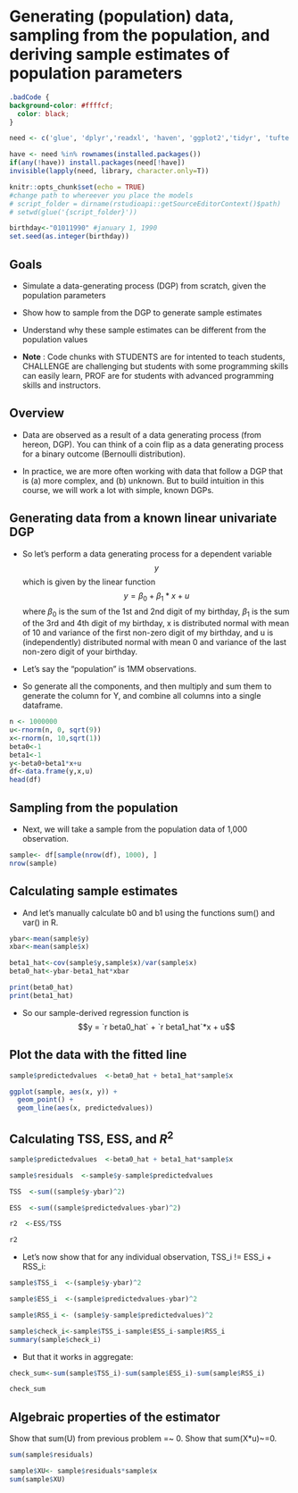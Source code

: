 # Generating (population) data, sampling from the population, and deriving sample estimates of population parameters

```css
.badCode {
background-color: #ffffcf;
  color: black;
}
```

```r

need <- c('glue', 'dplyr','readxl', 'haven', 'ggplot2','tidyr', 'tufte', 'formatR','knitr','rmdformats','ggplot2')

have <- need %in% rownames(installed.packages()) 
if(any(!have)) install.packages(need[!have]) 
invisible(lapply(need, library, character.only=T)) 

knitr::opts_chunk$set(echo = TRUE)
#change path to whereever you place the models
# script_folder = dirname(rstudioapi::getSourceEditorContext()$path)
# setwd(glue('{script_folder}'))

birthday<-"01011990" #january 1, 1990
set.seed(as.integer(birthday))
```

## Goals 

* Simulate a data-generating process (DGP) from scratch, given the population parameters 
* Show how to sample from the DGP to generate sample estimates
* Understand why these sample estimates can be different from the population values

* **Note** : Code chunks with STUDENTS are for intented to teach students, CHALLENGE are challenging but students with some programming skills can easily learn, PROF are for students with advanced programming skills and instructors.

## Overview

* Data are observed as a result of a data generating process (from hereon, DGP). You can think of a coin flip as a data generating process for a binary outcome (Bernoulli distribution).

* In practice, we are more often working with data that follow a DGP that is (a) more complex, and (b) unknown. But to build intuition in this course, we will work a lot with simple, known DGPs.

## Generating data from a known linear univariate DGP

* So let's perform a data generating process for a dependent variable $$y$$ which is given by the linear function $$y = \beta_0 + \beta_1 * x +  u$$ where $\beta_0$ is the sum of the 1st and 2nd digit of my birthday, $\beta_1$ is the sum of the 3rd and 4th digit of my birthday, x is distributed normal with mean of 10 and variance of the first non-zero digit of my birthday, and u is (independently) distributed normal with mean 0 and variance of the last non-zero digit of your birthday. 

* Let's say the "population" is 1MM observations.

* So generate all the components, and then multiply and sum them to generate the column for Y, and combine all columns into a single dataframe.

```r
n <- 1000000
u<-rnorm(n, 0, sqrt(9))
x<-rnorm(n, 10,sqrt(1))
beta0<-1
beta1<-1
y<-beta0+beta1*x+u
df<-data.frame(y,x,u) 
head(df)
``` 

## Sampling from the population 

* Next, we will take a sample from the population data of 1,000 observation. 
```r
sample<- df[sample(nrow(df), 1000), ]
nrow(sample)
```

## Calculating sample estimates 

* And let's manually calculate b0 and b1 using the functions sum() and var() in R.
```r
ybar<-mean(sample$y)
xbar<-mean(sample$x)

beta1_hat<-cov(sample$y,sample$x)/var(sample$x)
beta0_hat<-ybar-beta1_hat*xbar

print(beta0_hat)
print(beta1_hat)
```

* So our sample-derived regression function is $$y = `r beta0_hat` + `r beta1_hat`*x + u$$


## Plot the data with the fitted line
```r
sample$predictedvalues  <-beta0_hat + beta1_hat*sample$x

ggplot(sample, aes(x, y)) +
  geom_point() +
  geom_line(aes(x, predictedvalues))
```
  


## Calculating TSS, ESS, and $R^2$

```r
sample$predictedvalues  <-beta0_hat + beta1_hat*sample$x

sample$residuals  <-sample$y-sample$predictedvalues

TSS  <-sum((sample$y-ybar)^2)

ESS  <-sum((sample$predictedvalues-ybar)^2)

r2  <-ESS/TSS

r2

```

* Let's now show that for any individual observation, TSS_i != ESS_i + RSS_i:

```r

sample$TSS_i  <-(sample$y-ybar)^2

sample$ESS_i  <-(sample$predictedvalues-ybar)^2

sample$RSS_i <- (sample$y-sample$predictedvalues)^2

sample$check_i<-sample$TSS_i-sample$ESS_i-sample$RSS_i
summary(sample$check_i)
```
* But that it works in aggregate:

```r

check_sum<-sum(sample$TSS_i)-sum(sample$ESS_i)-sum(sample$RSS_i)

check_sum

```

## Algebraic properties of the estimator
Show that sum(U) from previous problem =~ 0. Show that sum(X*u)~=0.
```r
sum(sample$residuals)

sample$XU<- sample$residuals*sample$x
sum(sample$XU)
```

